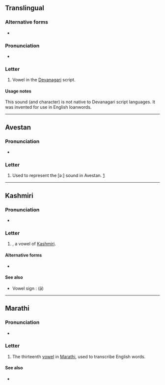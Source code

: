 {{character info}}
==Translingual==

===Alternative forms===
* {{alter|mul|ॉ||matra form}}

===Pronunciation===
* {{IPA|mul|/ɔ/}}

===Letter===
{{mul-deva}}

# Vowel in the [[Devanagari]] script.

====Usage notes====
This sound (and character) is not native to Devanagari script languages. It was invented for use in English loanwords.

----

==Avestan==

===Pronunciation===
* {{IPA|ae|[əː]}}

===Letter===
{{head|ae|letter|tr=ə̄}}

# Used to represent the [əː] sound in Avestan. [https://omniglot.com/writing/avestan.htm]

----

==Kashmiri==

===Pronunciation===
* {{IPA|ks|/əː/}}

===Letter===
{{head|ks|letter|tr=‌ạ̄}}

# {{form of|ks|Devanagari spelling|ٲ}}, a vowel of [[Kashmiri]].

====Alternative forms====
* {{l|ks|ॴ|tr=‌ạ̄}}

====See also====
* Vowel sign : {{lang|ks|[[ॉ]]}} (ạ̄)

----

==Marathi==

===Pronunciation===
* {{mr-IPA}}

===Letter===
{{head|mr|letter}}

# The thirteenth [[vowel]] in [[Marathi]], used to transcribe English words.

====See also====
* {{l|mr|ॲ|tr=}}